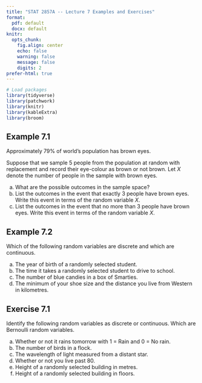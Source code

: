 ```yaml
---
title: "STAT 2857A -- Lecture 7 Examples and Exercises"
format: 
  pdf: default
  docx: default
knitr: 
  opts_chunk:
    fig.align: center
    echo: false
    warning: false
    message: false
    digits: 2
prefer-html: true
---
```


```r
# Load packages
library(tidyverse)
library(patchwork)
library(knitr)
library(kableExtra)
library(broom)
```

## Example 7.1

Approximately 79\% of world's population has brown eyes\footnote{\url{https://www.worldatlas.com/articles/which-eye-color-is-the-most-common-in-the-world.html\#targetText=Approximately\%2079\%25\%20of\%20the\%20world's,include\%20gray\%20and\%20red\%2Fviolet.}}. 
    
Suppose that we sample 5 people from the population at random with replacement and record their eye-colour as brown or not brown. Let $X$ denote the number of people in the sample with brown eyes.

a) What are the possible outcomes in the sample space?
b) List the outcomes in the event that exactly 3 people have brown eyes. Write this event in terms of the random variable $X$.
c) List the outcomes in the event that no more than 3 people have brown eyes. Write this event in terms of the random variable $X$.


## Example 7.2

Which of the following random variables are discrete and which are continuous.

a) The year of birth of a randomly selected student.
b) The time it takes a randomly selected student to drive to school. 
c) The number of blue candies in a box of Smarties. 
d) The minimum of your shoe size and the distance you live from Western in kilometres. 

## Exercise 7.1

Identify the following random variables as discrete or continuous. Which are Bernoulli random variables.

a) Whether or not it rains tomorrow with 1 = Rain and 0 = No rain.
b) The number of birds in a flock.
c) The wavelength of light measured from a distant star.
d) Whether or not you live past 80.
e) Height of a randomly selected building in metres.
f) Height of a randomly selected building in floors.
